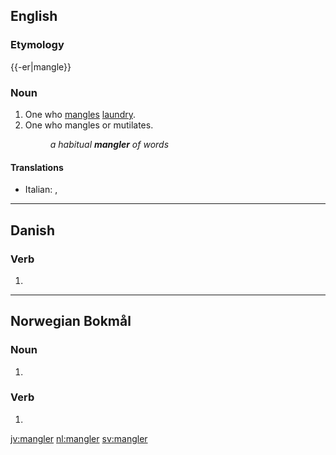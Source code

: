 ==English==

===Etymology===
{{-er|mangle}}

===Noun===
{{en-noun}}

# One who [[mangle]]s [[laundry]].
# One who mangles or mutilates.
#: ''a habitual '''mangler''' of words''

====Translations====
{{trans-top|person who mangles laundry}}
* Italian: {{t|it|manganatore|m}}, {{t|it|manganatrice|f}}
{{trans-mid}}
{{trans-bottom}}

----

==Danish==

===Verb===
{{head|da|verb form}}

# {{present tense of|mangle|lang=da}}

----

==Norwegian Bokmål==

===Noun===
{{head|nb|noun form|g=m}}

# {{inflection of|mangel||indefinite|p|lang=nb}}

===Verb===
{{head|nb|verb form}}

# {{form of|present tense|mangle|lang=nb}}

[[jv:mangler]]
[[nl:mangler]]
[[sv:mangler]]